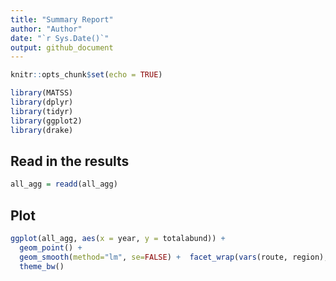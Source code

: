 ```yaml
---
title: "Summary Report"
author: "Author"
date: "`r Sys.Date()`"
output: github_document
---
```


```r
knitr::opts_chunk$set(echo = TRUE)

library(MATSS)
library(dplyr)
library(tidyr)
library(ggplot2)
library(drake)
```

## Read in the results


```r
all_agg = readd(all_agg)
```

## Plot

```r
ggplot(all_agg, aes(x = year, y = totalabund)) +
  geom_point() +
  geom_smooth(method="lm", se=FALSE) +  facet_wrap(vars(route, region), scales = "free") +
  theme_bw() 
```
